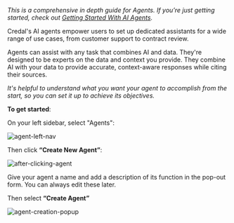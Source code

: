 _This is a comprehensive in depth guide for Agents. If you’re just getting started, check out [Getting Started With AI Agents](/getting-started/quickstart)._

Credal's AI agents empower users to set up dedicated assistants for a wide range of use cases, from customer support to contract review.

Agents can assist with any task that combines AI and data. They're designed to be experts on the data and context you provide. They combine AI with your data to provide accurate, context-aware responses while citing their sources.


_It's helpful to understand what you want your agent to accomplish from the start, so you can set it up to achieve its objectives._

**To get started**: 

On your left sidebar, select "Agents":

![agent-left-nav](/docs/assets/agents/create-steps/agent-left-nav.png)

Then click **“Create New Agent”**:

![after-clicking-agent](/docs/assets/agents/create-steps/after-clicking-agent.png)

Give your agent a name and add a description of its function in the pop-out form. You can always edit these later.

Then select **“Create Agent”**

![agent-creation-popup](/docs/assets/agents/create-steps/agent-creation-popup.png)

